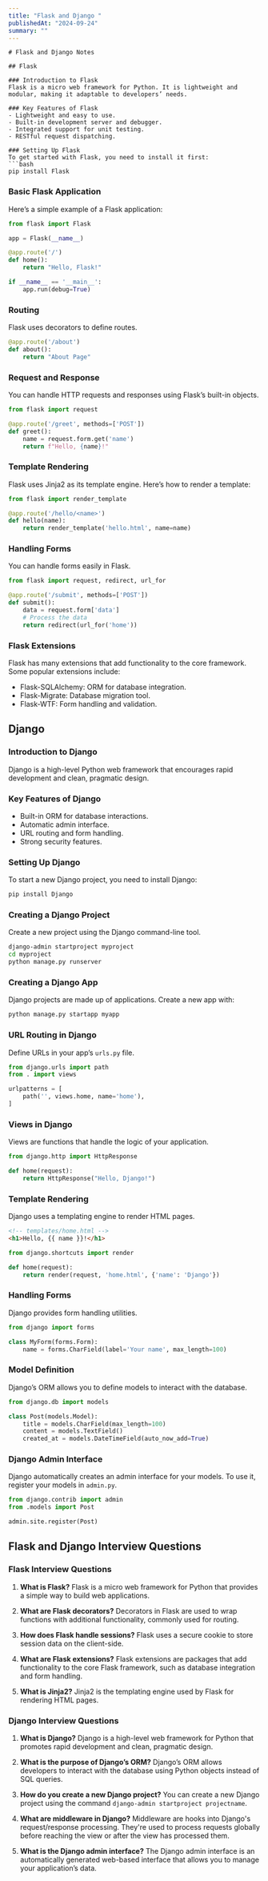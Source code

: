```yaml
---
title: "Flask and Django "
publishedAt: "2024-09-24"
summary: ""
---
```


```mdx
# Flask and Django Notes

## Flask

### Introduction to Flask
Flask is a micro web framework for Python. It is lightweight and modular, making it adaptable to developers’ needs.

### Key Features of Flask
- Lightweight and easy to use.
- Built-in development server and debugger.
- Integrated support for unit testing.
- RESTful request dispatching.

### Setting Up Flask
To get started with Flask, you need to install it first:
```bash
pip install Flask
```

### Basic Flask Application
Here’s a simple example of a Flask application:

```python
from flask import Flask

app = Flask(__name__)

@app.route('/')
def home():
    return "Hello, Flask!"

if __name__ == '__main__':
    app.run(debug=True)
```

### Routing
Flask uses decorators to define routes.

```python
@app.route('/about')
def about():
    return "About Page"
```

### Request and Response
You can handle HTTP requests and responses using Flask’s built-in objects.

```python
from flask import request

@app.route('/greet', methods=['POST'])
def greet():
    name = request.form.get('name')
    return f"Hello, {name}!"
```

### Template Rendering
Flask uses Jinja2 as its template engine. Here’s how to render a template:

```python
from flask import render_template

@app.route('/hello/<name>')
def hello(name):
    return render_template('hello.html', name=name)
```

### Handling Forms
You can handle forms easily in Flask.

```python
from flask import request, redirect, url_for

@app.route('/submit', methods=['POST'])
def submit():
    data = request.form['data']
    # Process the data
    return redirect(url_for('home'))
```

### Flask Extensions
Flask has many extensions that add functionality to the core framework. Some popular extensions include:
- Flask-SQLAlchemy: ORM for database integration.
- Flask-Migrate: Database migration tool.
- Flask-WTF: Form handling and validation.

## Django

### Introduction to Django
Django is a high-level Python web framework that encourages rapid development and clean, pragmatic design.

### Key Features of Django
- Built-in ORM for database interactions.
- Automatic admin interface.
- URL routing and form handling.
- Strong security features.

### Setting Up Django
To start a new Django project, you need to install Django:

```bash
pip install Django
```

### Creating a Django Project
Create a new project using the Django command-line tool.

```bash
django-admin startproject myproject
cd myproject
python manage.py runserver
```

### Creating a Django App
Django projects are made up of applications. Create a new app with:

```bash
python manage.py startapp myapp
```

### URL Routing in Django
Define URLs in your app’s `urls.py` file.

```python
from django.urls import path
from . import views

urlpatterns = [
    path('', views.home, name='home'),
]
```

### Views in Django
Views are functions that handle the logic of your application.

```python
from django.http import HttpResponse

def home(request):
    return HttpResponse("Hello, Django!")
```

### Template Rendering
Django uses a templating engine to render HTML pages.

```html
<!-- templates/home.html -->
<h1>Hello, {{ name }}!</h1>
```

```python
from django.shortcuts import render

def home(request):
    return render(request, 'home.html', {'name': 'Django'})
```

### Handling Forms
Django provides form handling utilities.

```python
from django import forms

class MyForm(forms.Form):
    name = forms.CharField(label='Your name', max_length=100)
```

### Model Definition
Django’s ORM allows you to define models to interact with the database.

```python
from django.db import models

class Post(models.Model):
    title = models.CharField(max_length=100)
    content = models.TextField()
    created_at = models.DateTimeField(auto_now_add=True)
```

### Django Admin Interface
Django automatically creates an admin interface for your models. To use it, register your models in `admin.py`.

```python
from django.contrib import admin
from .models import Post

admin.site.register(Post)
```

## Flask and Django Interview Questions

### Flask Interview Questions
1. **What is Flask?**
   Flask is a micro web framework for Python that provides a simple way to build web applications.

2. **What are Flask decorators?**
   Decorators in Flask are used to wrap functions with additional functionality, commonly used for routing.

3. **How does Flask handle sessions?**
   Flask uses a secure cookie to store session data on the client-side.

4. **What are Flask extensions?**
   Flask extensions are packages that add functionality to the core Flask framework, such as database integration and form handling.

5. **What is Jinja2?**
   Jinja2 is the templating engine used by Flask for rendering HTML pages.

### Django Interview Questions
1. **What is Django?**
   Django is a high-level web framework for Python that promotes rapid development and clean, pragmatic design.

2. **What is the purpose of Django’s ORM?**
   Django’s ORM allows developers to interact with the database using Python objects instead of SQL queries.

3. **How do you create a new Django project?**
   You can create a new Django project using the command `django-admin startproject projectname`.

4. **What are middleware in Django?**
   Middleware are hooks into Django's request/response processing. They're used to process requests globally before reaching the view or after the view has processed them.

5. **What is the Django admin interface?**
   The Django admin interface is an automatically generated web-based interface that allows you to manage your application’s data.

